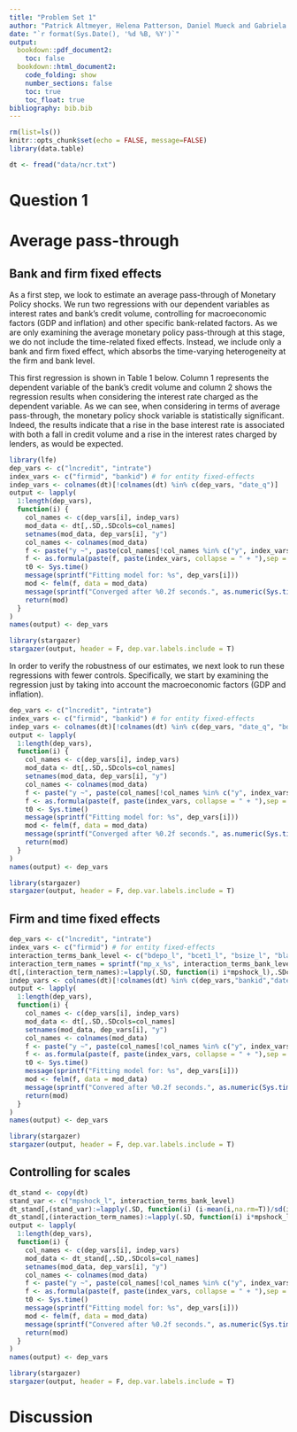 ```yaml
---
title: "Problem Set 1"
author: "Patrick Altmeyer, Helena Patterson, Daniel Mueck and Gabriela Lavagna"
date: "`r format(Sys.Date(), '%d %B, %Y')`"
output: 
  bookdown::pdf_document2:
    toc: false
  bookdown::html_document2:
    code_folding: show
    number_sections: false
    toc: true
    toc_float: true
bibliography: bib.bib
---
```


```r
rm(list=ls())
knitr::opts_chunk$set(echo = FALSE, message=FALSE)
library(data.table)
```

```r
dt <- fread("data/ncr.txt")
```

# Question 1
# Average pass-through

## Bank and firm fixed effects

As a first step, we look to estimate an average pass-through of Monetary Policy shocks. We run two regressions with our dependent variables as interest rates and bank's credit volume, controlling for macroeconomic factors (GDP and inflation) and other specific bank-related factors. As we are only examining the average monetary policy pass-through at this stage, we do not include the time-related fixed effects. Instead, we include only a bank and firm fixed effect, which absorbs the time-varying heterogeneity at the firm and bank level. 

This first regression is shown in Table 1 below. Column 1 represents the dependent variable of the bank's credit volume and column 2 shows the regression results when considering the interest rate charged as the dependent variable. As we can see, when considering in terms of average pass-through, the monetary policy shock variable is statistically significant. Indeed, the results indicate that a rise in the base interest rate is associated with both a fall in credit volume and a rise in the interest rates charged by lenders, as would be expected. 

```r
library(lfe)
dep_vars <- c("lncredit", "intrate")
index_vars <- c("firmid", "bankid") # for entity fixed-effects
indep_vars <- colnames(dt)[!colnames(dt) %in% c(dep_vars, "date_q")]
output <- lapply(
  1:length(dep_vars),
  function(i) {
    col_names <- c(dep_vars[i], indep_vars)
    mod_data <- dt[,.SD,.SDcols=col_names]
    setnames(mod_data, dep_vars[i], "y")
    col_names <- colnames(mod_data)
    f <- paste("y ~", paste(col_names[!col_names %in% c("y", index_vars)], collapse = " + "))
    f <- as.formula(paste(f, paste(index_vars, collapse = " + "),sep = " | "))
    t0 <- Sys.time()
    message(sprintf("Fitting model for: %s", dep_vars[i]))
    mod <- felm(f, data = mod_data)
    message(sprintf("Converged after %0.2f seconds.", as.numeric(Sys.time()-t0)))
    return(mod)
  }
)
names(output) <- dep_vars
```

 
```r
library(stargazer)
stargazer(output, header = F, dep.var.labels.include = T)
```
\FloatBarrier

In order to verify the robustness of our estimates, we next look to run these regressions with fewer controls. Specifically, we start by examining the regression just by taking into account the macroeconomic factors (GDP and inflation).  

```r
dep_vars <- c("lncredit", "intrate")
index_vars <- c("firmid", "bankid") # for entity fixed-effects
indep_vars <- colnames(dt)[!colnames(dt) %in% c(dep_vars, "date_q", "bdepo_l","bcet1_l","bsize_l","blar_l")]
output <- lapply(
  1:length(dep_vars),
  function(i) {
    col_names <- c(dep_vars[i], indep_vars)
    mod_data <- dt[,.SD,.SDcols=col_names]
    setnames(mod_data, dep_vars[i], "y")
    col_names <- colnames(mod_data)
    f <- paste("y ~", paste(col_names[!col_names %in% c("y", index_vars)], collapse = " + "))
    f <- as.formula(paste(f, paste(index_vars, collapse = " + "),sep = " | "))
    t0 <- Sys.time()
    message(sprintf("Fitting model for: %s", dep_vars[i]))
    mod <- felm(f, data = mod_data)
    message(sprintf("Converged after %0.2f seconds.", as.numeric(Sys.time()-t0)))
    return(mod)
  }
)
names(output) <- dep_vars
```

```r
library(stargazer)
stargazer(output, header = F, dep.var.labels.include = T)
```
\FloatBarrier




## Firm and time fixed effects

```r
dep_vars <- c("lncredit", "intrate")
index_vars <- c("firmid") # for entity fixed-effects
interaction_terms_bank_level <- c("bdepo_l", "bcet1_l", "bsize_l", "blar_l")
interaction_term_names = sprintf("mp_x_%s", interaction_terms_bank_level)
dt[,(interaction_term_names):=lapply(.SD, function(i) i*mpshock_l),.SDcols=interaction_terms_bank_level]
indep_vars <- colnames(dt)[!colnames(dt) %in% c(dep_vars,"bankid","date_q")]
output <- lapply(
  1:length(dep_vars),
  function(i) {
    col_names <- c(dep_vars[i], indep_vars)
    mod_data <- dt[,.SD,.SDcols=col_names]
    setnames(mod_data, dep_vars[i], "y")
    col_names <- colnames(mod_data)
    f <- paste("y ~", paste(col_names[!col_names %in% c("y", index_vars)], collapse = " + "))
    f <- as.formula(paste(f, paste(index_vars, collapse = " + "),sep = " | "))
    t0 <- Sys.time()
    message(sprintf("Fitting model for: %s", dep_vars[i]))
    mod <- felm(f, data = mod_data)
    message(sprintf("Convered after %0.2f seconds.", as.numeric(Sys.time()-t0)))
    return(mod)
  }
)
names(output) <- dep_vars
```

```r
library(stargazer)
stargazer(output, header = F, dep.var.labels.include = T)
```

## Controlling for scales

```r
dt_stand <- copy(dt)
stand_var <- c("mpshock_l", interaction_terms_bank_level)
dt_stand[,(stand_var):=lapply(.SD, function(i) (i-mean(i,na.rm=T))/sd(i, na.rm = T)), .SDcols=stand_var]
dt_stand[,(interaction_term_names):=lapply(.SD, function(i) i*mpshock_l),.SDcols=interaction_terms_bank_level]
output <- lapply(
  1:length(dep_vars),
  function(i) {
    col_names <- c(dep_vars[i], indep_vars)
    mod_data <- dt_stand[,.SD,.SDcols=col_names]
    setnames(mod_data, dep_vars[i], "y")
    col_names <- colnames(mod_data)
    f <- paste("y ~", paste(col_names[!col_names %in% c("y", index_vars)], collapse = " + "))
    f <- as.formula(paste(f, paste(index_vars, collapse = " + "),sep = " | "))
    t0 <- Sys.time()
    message(sprintf("Fitting model for: %s", dep_vars[i]))
    mod <- felm(f, data = mod_data)
    message(sprintf("Convered after %0.2f seconds.", as.numeric(Sys.time()-t0)))
    return(mod)
  }
)
names(output) <- dep_vars
```

```r
library(stargazer)
stargazer(output, header = F, dep.var.labels.include = T)
```

# Discussion
